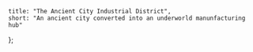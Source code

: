     title: "The Ancient City Industrial District",
    short: "An ancient city converted into an underworld manunfacturing hub"
};